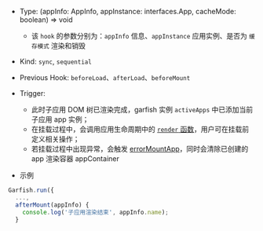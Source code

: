 
- Type: <Highlight> (appInfo: AppInfo, appInstance: interfaces.App, cacheMode: boolean) => void </Highlight>
  - 该 `hook` 的参数分别为：`appInfo` 信息、`appInstance` 应用实例、是否为 `缓存模式` 渲染和销毁
- Kind: `sync`, `sequential`
- Previous Hook: `beforeLoad`、`afterLoad`、`beforeMount`
- Trigger:

  - 此时子应用 DOM 树已渲染完成，garfish 实例 `activeApps` 中已添加当前子应用 app 实例；
  - 在挂载过程中，会调用应用生命周期中的 [`render` 函数](/guide/start#2导出-provider-函数)，用户可在挂载前定义相关操作；
  - 若挂载过程中出现异常，会触发 [errorMountApp](/api/run#errormountapp)，同时会清除已创建的 app 渲染容器 appContainer

- 示例

```ts
Garfish.run({
  ...,
  afterMount(appInfo) {
    console.log('子应用渲染结束', appInfo.name);
  }
```
